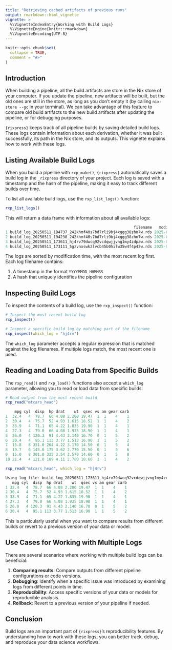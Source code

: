 ```yaml
---
title: "Retrieving cached artifacts of previous runs"
output: rmarkdown::html_vignette
vignette: >
  %\VignetteIndexEntry{Working with Build Logs}
  %\VignetteEngine{knitr::rmarkdown}
  %\VignetteEncoding{UTF-8}
---
```


```r
knitr::opts_chunk$set(
  collapse = TRUE,
  comment = "#>"
)
```

## Introduction

When building a pipeline, all the build artifacts are store in the Nix store of
your computer. If you update the pipeline, new artifacts will be built, but the
old ones are still in the store, as long as you don't empty it (by calling
`nix-store --gc` in your terminal). We can take advantage of this feature to
compare old build artifacts to the new build artifacts after updating the
pipeline, or for debugging purposes.

`{rixpress}` keeps track of all pipeline builds by saving detailed build logs.
These logs contain information about each derivation, whether it was built
successfully, its path in the Nix store, and its outputs. This vignette explains
how to work with these logs.

## Listing Available Build Logs

When you build a pipeline with `rxp_make()`, `{rixpress}` automatically saves a
build log in the `_rixpress` directory of your project. Each log is saved with a
timestamp and the hash of the pipeline, making it easy to track different builds
over time.

To list all available build logs, use the `rxp_list_logs()` function:

```r
rxp_list_logs()
```

This will return a data frame with information about all available logs:

```r
                                                        filename   modification_time size_kb
1 build_log_20250511_194737_242khmf40s7bd7rli9bj4xggg38zhn7w.rds 2025-05-11 19:47:37    0.49
2 build_log_20250511_194238_242khmf40s7bd7rli9bj4xggg38zhn7w.rds 2025-05-11 19:42:38    0.49
3 build_log_20250511_173611_hj4rv79dwcq92vcdqwjjvng1my4zdpaw.rds 2025-05-11 17:36:11    0.49
4 build_log_20250511_173111_5gzvnxswk2lvcb45b0hilw35w4f4p42w.rds 2025-05-11 17:31:11    0.49
```

The logs are sorted by modification time, with the most recent log first. Each
log filename contains:

1. A timestamp in the format `YYYYMMDD_HHMMSS`
2. A hash that uniquely identifies the pipeline configuration

## Inspecting Build Logs

To inspect the contents of a build log, use the `rxp_inspect()` function:

```r
# Inspect the most recent build log
rxp_inspect()

# Inspect a specific build log by matching part of the filename
rxp_inspect(which_log = "hj4rv")
```

The `which_log` parameter accepts a regular expression that is matched against
the log filenames. If multiple logs match, the most recent one is used.

## Reading and Loading Data from Specific Builds

The `rxp_read()` and `rxp_load()` functions also accept a `which_log` parameter,
allowing you to read or load data from specific builds:

```r
# Read output from the most recent build
rxp_read("mtcars_head")
```

```r
    mpg cyl  disp  hp drat    wt  qsec vs am gear carb
1  32.4   4  78.7  66 4.08 2.200 19.47  1  1    4    1
2  30.4   4  75.7  52 4.93 1.615 18.52  1  1    4    2
3  33.9   4  71.1  65 4.22 1.835 19.90  1  1    4    1
4  27.3   4  79.0  66 4.08 1.935 18.90  1  1    4    1
5  26.0   4 120.3  91 4.43 2.140 16.70  0  1    5    2
6  30.4   4  95.1 113 3.77 1.513 16.90  1  1    5    2
7  15.8   8 351.0 264 4.22 3.170 14.50  0  1    5    4
8  19.7   6 145.0 175 3.62 2.770 15.50  0  1    5    6
9  15.0   8 301.0 335 3.54 3.570 14.60  0  1    5    8
10 21.4   4 121.0 109 4.11 2.780 18.60  1  1    4    2
```

```r
rxp_read("mtcars_head", which_log = "hj4rv")
```

```r
Using log file: build_log_20250511_173611_hj4rv79dwcq92vcdqwjjvng1my4zdpaw.rds
   mpg cyl  disp  hp drat    wt  qsec vs am gear carb
1 32.4   4  78.7  66 4.08 2.200 19.47  1  1    4    1
2 30.4   4  75.7  52 4.93 1.615 18.52  1  1    4    2
3 33.9   4  71.1  65 4.22 1.835 19.90  1  1    4    1
4 27.3   4  79.0  66 4.08 1.935 18.90  1  1    4    1
5 26.0   4 120.3  91 4.43 2.140 16.70  0  1    5    2
6 30.4   4  95.1 113 3.77 1.513 16.90  1  1    5    2
```

This is particularly useful when you want to compare results from different
builds or revert to a previous version of your data or model.

## Use Cases for Working with Multiple Logs

There are several scenarios where working with multiple build logs can be
beneficial:

1. **Comparing results**: Compare outputs from different pipeline configurations or code versions.
2. **Debugging**: Identify when a specific issue was introduced by examining logs from different points in time.
3. **Reproducibility**: Access specific versions of your data or models for reproducible analysis.
4. **Rollback**: Revert to a previous version of your pipeline if needed.


## Conclusion

Build logs are an important part of `{rixpress}`'s reproducibility features. By
understanding how to work with these logs, you can better track, debug, and
reproduce your data science workflows.
